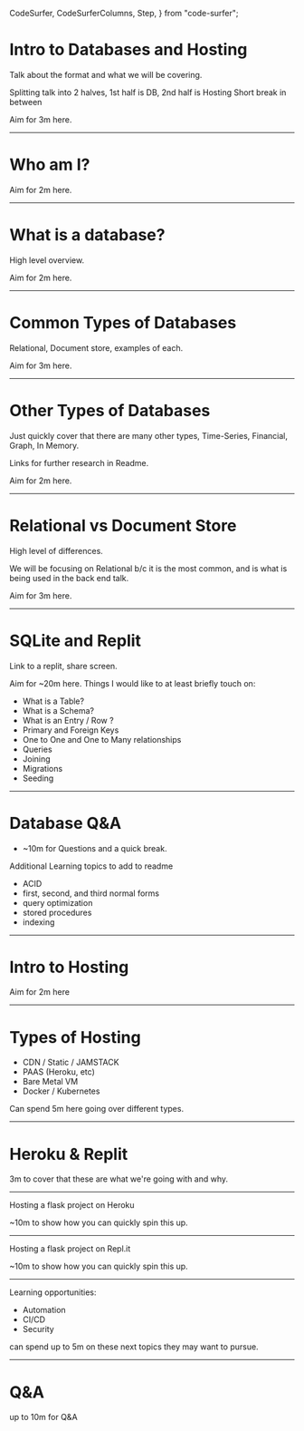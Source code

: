   CodeSurfer,
  CodeSurferColumns,
  Step,
} from "code-surfer";


# Intro to Databases and Hosting 

<Notes>

Talk about the format and what we will be covering.

Splitting talk into 2 halves, 1st half is DB, 2nd half is Hosting 
Short break in between

Aim for 3m here.

</Notes>

---

# Who am I?

<Notes>

Aim for 2m  here.

</Notes>

---

# What is a database?

<Notes>

High level overview.

Aim for 2m here.

</Notes>

---

# Common Types of Databases

<Notes>

Relational, Document store, examples of each.

Aim for 3m here.

</Notes>

---

# Other Types of Databases

<Notess>

Just quickly cover that there are many other types, Time-Series, Financial, Graph, In Memory.

Links for further research in Readme.

Aim for 2m here.

</Notess>

---

# Relational vs Document Store

<Notes>

High level of differences.

We will be focusing on Relational b/c it is the most common, and is what is being used in the back end talk.

Aim for 3m here.

</Notes>

---

# SQLite and Replit

<Notes>

Link to a replit, share screen.

Aim for ~20m here. Things I would like to at least briefly touch on:

- What is a Table?
- What is a Schema?
- What is an Entry / Row ?
- Primary and Foreign Keys
- One to One and One to Many relationships
- Queries
- Joining
- Migrations
- Seeding

</Notes>

---

# Database Q&A

- ~10m for Questions and a quick break.

<Notes>

Additional Learning topics to add to readme

- ACID
- first, second, and third normal forms
- query optimization
- stored procedures
- indexing

</Notes>

---

# Intro to Hosting

<Notes>

Aim for 2m here

</Notes>

---

# Types of Hosting

- CDN / Static / JAMSTACK
- PAAS (Heroku, etc)
- Bare Metal VM
- Docker / Kubernetes

<Notes>

Can spend 5m here going over different types.

</Notes>

---

# Heroku & Replit

<Notes>

3m to cover that these are what we're going with and why.

</Notes>

---

Hosting a flask project on Heroku

<Notes>

~10m to show how you can quickly spin this up.

</Notes>

---

Hosting a flask project on Repl.it

<Notes>

~10m to show how you can quickly spin this up.

</Notes>

---

Learning opportunities:

- Automation
- CI/CD
- Security

<Notes>

can spend up to 5m on these next topics they may want to pursue.

</Notes>

---

# Q&A

<Notes>

up to 10m for Q&A

</Notes>
